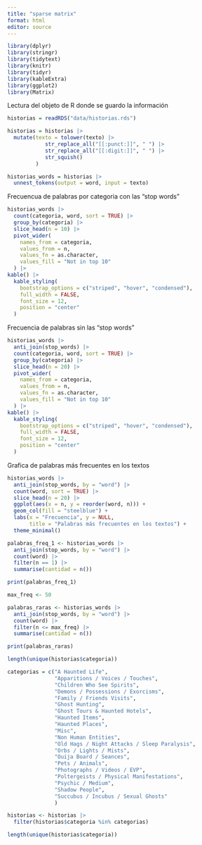 ```yaml
---
title: "sparse matrix"
format: html
editor: source
---
```


```r
library(dplyr)
library(stringr)
library(tidytext)
library(knitr)
library(tidyr)
library(kableExtra)
library(ggplot2)
library(Matrix)
```

Lectura del objeto de R donde se guardo la información
```r
historias = readRDS("data/historias.rds")
```


```r
historias = historias |>
  mutate(texto = tolower(texto) |>
            str_replace_all("[[:punct:]]", " ") |>
            str_replace_all("[[:digit:]]", " ") |>
            str_squish()    
         )
```

```r
historias_words = historias |>
  unnest_tokens(output = word, input = texto) 
```

Frecuencua de palabras por categoria con las "stop words"
```r
historias_words |>
  count(categoria, word, sort = TRUE) |>
  group_by(categoria) |>
  slice_head(n = 10) |>
  pivot_wider(
    names_from = categoria,
    values_from = n,
    values_fn = as.character,
    values_fill = "Not in top 10"
  ) |>
kable() |>
  kable_styling(
    bootstrap_options = c("striped", "hover", "condensed"),
    full_width = FALSE,
    font_size = 12,
    position = "center"
  )
```

Frecuencia de palabras sin las "stop words"
```r
historias_words |>
  anti_join(stop_words) |>
  count(categoria, word, sort = TRUE) |>
  group_by(categoria) |>
  slice_head(n = 20) |>
  pivot_wider(
    names_from = categoria,
    values_from = n,
    values_fn = as.character,
    values_fill = "Not in top 10"
  ) |>
kable() |>
  kable_styling(
    bootstrap_options = c("striped", "hover", "condensed"),
    full_width = FALSE,
    font_size = 12,
    position = "center"
  )
```

Grafica de palabras más frecuentes en los textos
```r
historias_words |>
  anti_join(stop_words, by = "word") |>
  count(word, sort = TRUE) |>
  slice_head(n = 20) |>
  ggplot(aes(x = n, y = reorder(word, n))) +
  geom_col(fill = "steelblue") +
  labs(x = "Frecuencia", y = NULL,
       title = "Palabras más frecuentes en los textos") +
  theme_minimal()
```

```r
palabras_freq_1 <- historias_words |>
  anti_join(stop_words, by = "word") |>
  count(word) |>
  filter(n == 1) |>
  summarise(cantidad = n())

print(palabras_freq_1)
```

```r
max_freq <- 50

palabras_raras <- historias_words |>
  anti_join(stop_words, by = "word") |>
  count(word) |>
  filter(n <= max_freq) |>
  summarise(cantidad = n())

print(palabras_raras)
```


```r
length(unique(historias$categoria))
```

```r
categorias = c("A Haunted Life",
               "Apparitions / Voices / Touches",
               "Children Who See Spirits",
               "Demons / Possessions / Exorcisms",
               "Family / Friends Visits",
               "Ghost Hunting",
               "Ghost Tours & Haunted Hotels",
               "Haunted Items",
               "Haunted Places",
               "Misc",
               "Non Human Entities",
               "Old Hags / Night Attacks / Sleep Paralysis",
               "Orbs / Lights / Mists",
               "Ouija Board / Seances",
               "Pets / Animals",
               "Photographs / Videos / EVP",
               "Poltergeists / Physical Manifestations",
               "Psychic / Medium",
               "Shadow People",
               "Succubus / Incubus / Sexual Ghosts"
               )
```

```r
historias <- historias |>
  filter(historias$categoria %in% categorias)
```

```r
length(unique(historias$categoria))
```







